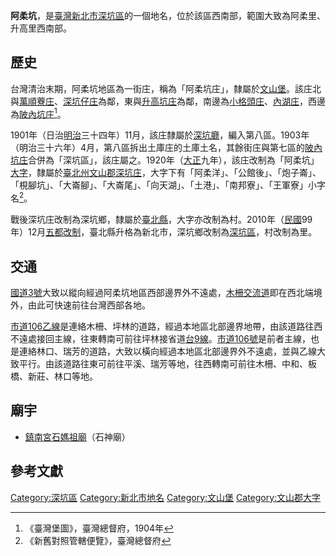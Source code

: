 {{noteTA
|1 = zh-cn:庄; zh-hk:庄; zh-tw:庄;
}}
'''阿柔坑'''，是[[臺灣|臺灣]][[新北市|新北市]][[深坑區|深坑區]]的一個地名，位於該區西南部，範圍大致為阿柔里、升高里西南部。

==歷史==
台灣清治末期，阿柔坑地區為一街庄，稱為「阿柔坑庄」，隸屬於[[文山堡|文山堡]]。該庄北與[[萬順藔庄|萬順藔庄]]、[[深坑子_(新北市)|深坑仔庄]]為鄰，東與[[升高坑庄|升高坑庄]]為鄰，南邊為[[小格頭庄|小格頭庄]]、[[內湖_(臺北市文山區)|內湖庄]]，西邊為[[坡內坑_(臺北市)|陂內坑庄]]<ref>《臺灣堡圖》，臺灣總督府，1904年</ref>。

1901年（日治[[明治|明治]]三十四年）11月，該庄隸屬於[[深坑廳|深坑廳]]，編入第八區。1903年（明治三十六年）4月，第八區拆出土庫庄的土庫土名，其餘街庄與第七區的[[陂內坑庄|陂內坑庄]]合併為「深坑區」，該庄屬之。1920年（[[大正|大正]]九年），該庄改制為「阿柔坑」[[大字|大字]]，隸屬於[[臺北州|臺北州]][[文山郡|文山郡]][[深坑庄|深坑庄]]，大字下有「阿柔洋」、「公館後」、「炮子崙」、「梘腳坑」、「大崙腳」、「大崙尾」、「向天湖」、「土港」、「南邦寮」、「王軍寮」小字名<ref>《新舊對照管轄便覽》，臺灣總督府</ref>。

戰後深坑庄改制為深坑鄉，隸屬於[[臺北縣|臺北縣]]，大字亦改制為村。2010年（[[中華民國|民國]]99年）12月[[五都改制|五都改制]]，臺北縣升格為新北市，深坑鄉改制為[[深坑區|深坑區]]，村改制為里。

==交通==
[[福爾摩沙高速公路|國道3號]]大致以縱向經過阿柔坑地區西部邊界外不遠處，[[木柵交流道|木柵交流道]]即在西北端境外，由此可快速前往台灣西部各地。

[[市道106乙線|市道106乙線]]是連絡木柵、坪林的道路，經過本地區北部邊界地帶，由該道路往西不遠處接回主線，往東轉南可前往坪林接省道[[台9線|台9線]]。[[市道106號|市道106號]]是前者主線，也是連絡林口、瑞芳的道路，大致以橫向經過本地區北部邊界外不遠處，並與乙線大致平行。由該道路往東可前往平溪、瑞芳等地，往西轉南可前往木柵、中和、板橋、新莊、林口等地。

==廟宇==
*[[鎮南宮石媽祖廟|鎮南宮石媽祖廟]]（石神廟）

==參考文獻==
{{reflist}}

{{文山郡}}

[[Category:深坑區|Category:深坑區]]
[[Category:新北市地名|Category:新北市地名]]
[[Category:文山堡|Category:文山堡]]
[[Category:文山郡大字|Category:文山郡大字]]